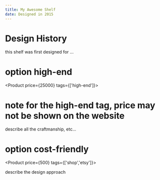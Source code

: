 ---
title: My Awesome Shelf
date: Designed in 2015
---


# Design History

this shelf was first designed for ...

# option high-end

<Product price={25000} tags={['high-end']}>

# note for the high-end tag, price may not be shown on the website

describe all the craftmanship, etc...

</Product>


# option cost-friendly

<Product price={500} tags={['shop','etsy']}>

describe the design approach

</Product>
